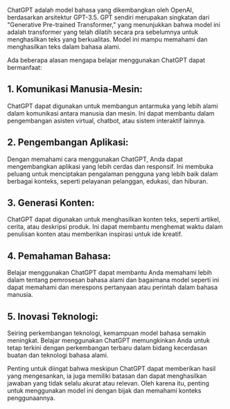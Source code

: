ChatGPT adalah model bahasa yang dikembangkan oleh OpenAI, berdasarkan arsitektur GPT-3.5. GPT sendiri merupakan singkatan dari "Generative Pre-trained Transformer," yang menunjukkan bahwa model ini adalah transformer yang telah dilatih secara pra sebelumnya untuk menghasilkan teks yang berkualitas. Model ini mampu memahami dan menghasilkan teks dalam bahasa alami.

Ada beberapa alasan mengapa belajar menggunakan ChatGPT dapat bermanfaat:

## 1. Komunikasi Manusia-Mesin:

   ChatGPT dapat digunakan untuk membangun antarmuka yang lebih alami dalam komunikasi antara manusia dan mesin. Ini dapat membantu dalam pengembangan asisten virtual, chatbot, atau sistem interaktif lainnya.

## 2. Pengembangan Aplikasi:

   Dengan memahami cara menggunakan ChatGPT, Anda dapat mengembangkan aplikasi yang lebih cerdas dan responsif. Ini membuka peluang untuk menciptakan pengalaman pengguna yang lebih baik dalam berbagai konteks, seperti pelayanan pelanggan, edukasi, dan hiburan.

## 3. Generasi Konten:

   ChatGPT dapat digunakan untuk menghasilkan konten teks, seperti artikel, cerita, atau deskripsi produk. Ini dapat membantu menghemat waktu dalam penulisan konten atau memberikan inspirasi untuk ide kreatif.

## 4. Pemahaman Bahasa:

   Belajar menggunakan ChatGPT dapat membantu Anda memahami lebih dalam tentang pemrosesan bahasa alami dan bagaimana model seperti ini dapat memahami dan merespons pertanyaan atau perintah dalam bahasa manusia.

## 5. Inovasi Teknologi:

   Seiring perkembangan teknologi, kemampuan model bahasa semakin meningkat. Belajar menggunakan ChatGPT memungkinkan Anda untuk tetap terkini dengan perkembangan terbaru dalam bidang kecerdasan buatan dan teknologi bahasa alami.

Penting untuk diingat bahwa meskipun ChatGPT dapat memberikan hasil yang mengesankan, ia juga memiliki batasan dan dapat menghasilkan jawaban yang tidak selalu akurat atau relevan. Oleh karena itu, penting untuk menggunakan model ini dengan bijak dan memahami konteks penggunaannya.